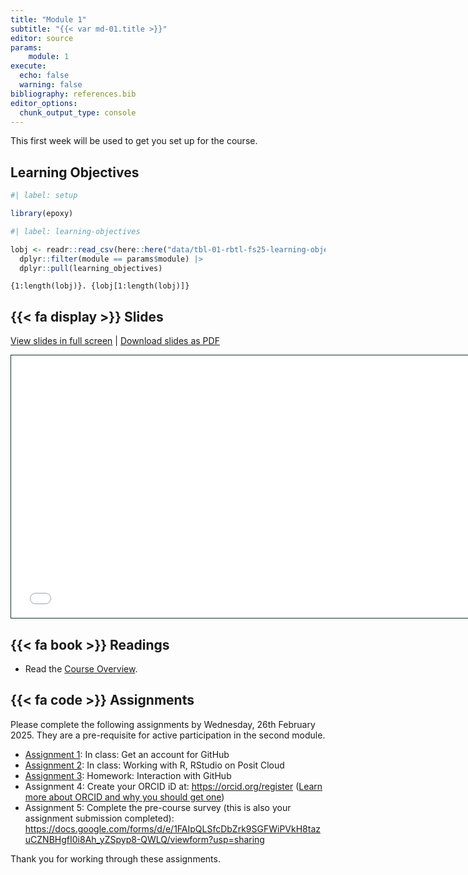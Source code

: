 ```yaml
---
title: "Module 1"
subtitle: "{{< var md-01.title >}}"
editor: source
params:
    module: 1
execute: 
  echo: false
  warning: false
bibliography: references.bib
editor_options: 
  chunk_output_type: console
---
```


This first week will be used to get you set up for the course. 

## Learning Objectives

```r
#| label: setup

library(epoxy)
```

```r
#| label: learning-objectives

lobj <- readr::read_csv(here::here("data/tbl-01-rbtl-fs25-learning-objectives.csv")) |> 
  dplyr::filter(module == params$module) |>
  dplyr::pull(learning_objectives)

```

```epoxy
{1:length(lobj)}. {lobj[1:length(lobj)]}
```

## {{< fa display >}} Slides

[View slides in full screen](../slides/lec-01-welcome.html) | [Download slides as PDF](https://github.com/rbtl-fs25/website/raw/main/slides/lec-01-welcome.pdf)

```{=html}
<iframe class="slide-deck" src="../slides/lec-01-welcome.html" height="420" width="747" style="border: 1px solid #123233;"></iframe>
```


## {{< fa book >}} Readings

- Read the [Course Overview](../overview.html).

## {{< fa code >}} Assignments

Please complete the following assignments by Wednesday, 26th February 2025. They are a pre-requisite for active participation in the second module.

-   [Assignment 1](../assignments/md-01/am-01-1-github.qmd): In class: Get an account for GitHub
-   [Assignment 2](../assignments/md-01/am-01-2-posit.qmd): In class: Working with R, RStudio on Posit Cloud
-   [Assignment 3](../assignments/md-01/am-01-3-github.qmd): Homework: Interaction with GitHub
-   Assignment 4: Create your ORCID iD at: <https://orcid.org/register> ([Learn more about ORCID and why you should get one](https://the-turing-way.netlify.app/communication/citable/citable-orcid.html?highlight=orcid))
-   Assignment 5: Complete the pre-course survey (this is also your assignment submission completed): <https://docs.google.com/forms/d/e/1FAIpQLSfcDbZrk9SGFWiPVkH8tazuCZNBHgfI0i8Ah_yZSpyp8-QWLQ/viewform?usp=sharing>

Thank you for working through these assignments. 